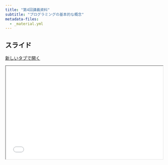 ```yaml
---
title: "第4回講義資料"
subtitle: "プログラミングの基本的な概念"
metadata-files: 
  - _material.yml
---
```


## スライド

<a href="../../slides/micro/programming.html" class="btn btn-primary btn-sm" target="_blank" role="button"><i class="bi bi-window"></i> 新しいタブで開く</a>

```{=html}
<iframe class="slide-deck" src="../../slides/micro/programming.html" width="100%" style="aspect-ratio: 16 / 9.5;"></iframe>
```
